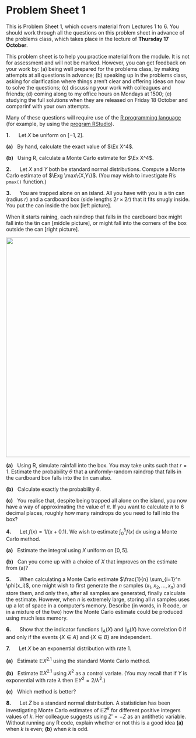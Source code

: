 # Problem Sheet 1 {.unnumbered}

::: {.hidden}
$$\newcommand{\Exg}{\operatorname{\mathbb{E}}} 
\newcommand{\Ex}{\mathbb{E}} 
\newcommand{\Ind}{\mathbb{I}}
\newcommand{\Var}{\operatorname{Var}}
\newcommand{\Cov}{\operatorname{Cov}}
\newcommand{\Corr}{\operatorname{Corr}}$$
:::


<style>
.myanswers { 
display: none !important;
}
</style>



::: {.mysummary}
This is Problem Sheet 1, which covers material from Lectures 1 to 6. You should work through all the questions on this problem sheet in advance of the problems class, which takes place in the lecture of **Thursday 17 October**.

This problem sheet is to help you practice material from the module. It is not for assessment and will not be marked. However, you can get feedback on your work by: (a) being well prepared for the problems class, by making attempts at all questions in advance; (b) speaking up in the problems class, asking for clarification where things aren't clear and offering ideas on how to solve the questions; (c) discussing your work with colleagues and friends; (d) coming along to my office hours on Mondays at 1500; (e) studying the full solutions when they are released on Friday 18 October and comparinf with your own attempts.

Many of these questions will require use of the [R programming language](https://cran.r-project.org) (for example, by using the [program RStudio](https://posit.co/downloads/)).
:::

::::: {.myq}
**1.**      Let $X$ be uniform on $[-1,2]$.

:::: {.subq}
**(a)**   By hand, calculate the exact value of $\Ex X^4$.
::::

:::: {.subq}
**(b)**   Using R, calculate a Monte Carlo estimate for $\Ex X^4$.
::::
:::::

:::: {.myq}
**2.**      Let $X$ and $Y$ both be standard normal distributions. Compute a Monte Carlo estimate of $\Exg \max\{X,Y\}$. (You may wish to investigate R's `pmax()` function.)
::::

::::: {.myq}
**3.**      You are trapped alone on an island. All you have with you is a tin can (radius $r$) and a cardboard box (side lengths $2r \times 2r$) that it fits snugly inside. You put the can inside the box [left picture].

When it starts raining, each raindrop that falls in the cardboard box might fall into the tin can [middle picture], or might fall into the corners of the box outside the can [right picture].

![](P1-can-box.svg){width=600}

:::: {.subq}
**(a)**   Using R, simulate rainfall into the box. You may take units such that $r = 1$. Estimate the probability $\theta$ that a uniformly-random raindrop that falls in the cardboard box falls into the tin can also.
::::

:::: {.subq}
**(b)**   Calculate exactly the probability $\theta$.
::::

:::: {.subq}
**(c)**   You realise that, despite being trapped all alone on the island, you now have a way of approximating the value of $\pi$. If you want to calculate $\pi$ to 6 decimal places, roughly how many raindrops do you need to fall into the box?
::::
:::::

::::: {.myq}
**4.**      Let $f(x) = 1/(x + 0.1)$. We wish to estimate $\int_0^5 f(x) \, \mathrm{d}x$ using a Monte Carlo method.

:::: {.subq}
**(a)**   Estimate the integral using $X$ uniform on $[0,5]$.
::::

:::: {.subq}
**(b)**   Can you come up with a choice of $X$ that improves on the estimate from (a)?
::::
:::::

:::: {.myq}
**5.**      When calculating a Monte Carlo estimate $\frac{1}{n} \sum_{i=1}^n \phi(x_i)$, one might wish to first generate the $n$ samples $(x_1, x_2, \dots, x_n)$ and store them, and only then, after all samples are generated, finally calculate the estimate. However, when $n$ is extremely large, storing all $n$ samples uses up a lot of space in a computer's memory. Describe (in words, in R code, or in a mixture of the two) how the Monte Carlo estimate could be produced using much less memory.
::::

:::: {.myq}
**6.**      Show that the indicator functions $\mathbb I_A(X)$ and $\mathbb I_B(X)$ have correlation 0 if and only if the events $\{X \in A\}$ and $\{X \in B\}$ are independent.
::::


::::: {.myq}
**7.**      Let $X$ be an exponential distribution with rate 1.

:::: {.subq}
**(a)**   Estimate $\mathbb EX^{2.1}$ using the standard Monte Carlo method.
::::

:::: {.subq}
**(b)**   Estimate $\mathbb EX^{2.1}$ using $X^2$ as a control variate. (You may recall that if $Y$ is exponential with rate $\lambda$ then $\mathbb EY^2 = 2/\lambda^2$.)
::::

:::: {.subq}
**(c)**   Which method is better?
::::
:::::

:::: {.myq}
**8.**      Let $Z$ be a standard normal distribution. A statistician has been investigating Monte Carlo estimates of $\mathbb EZ^k$ for different positive integers values of $k$. Her colleague suggests using $Z' = -Z$ as an antithetic variable. Without running any R code, explain whether or not this is a good idea **(a)** when $k$ is even; **(b)** when $k$ is odd.
::::




